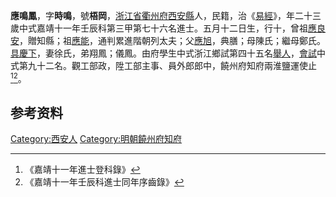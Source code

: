 {{明清人物信息框
| 姓名 = 應鳴鳳
| 原名 =
| 圖片名稱= 
| 圖片大小 =
| 圖片說明 = 
| 最高職務 =
| 國家 = 大明 
| 爵位 =
| 籍貫 = [[浙江省|浙江省]][[衢州府|衢州府]][[西安縣|西安縣]]
| 族裔 = 
| 旗籍 = 
| 字號 = 
| 諡號 =
| 出生日期 = 五月十二日
| 出生地點 =
| 逝世日期 = 
| 逝世地點 =
| 墓葬 =
| 配偶 = 徐氏
| 親屬 = 曾祖[[應良安|應良安]]，祖[[應能|應能]]，父[[應旭|應旭]]，母陳氏；繼母鄭氏
| 出身 =
* 嘉靖十一年壬辰科進士
| 經歷 =
| 著作 =  
*
*
*
}}
'''應鳴鳳'''{{BD|1510年||1569年||}}，字'''時鳴'''，號'''梧岡'''，[[浙江省|浙江省]][[衢州府|衢州府]][[西安縣|西安縣]]人，民籍，治《[[易經|易經]]》，年二十三歲中式嘉靖十一年壬辰科第三甲第七十六名進士。五月十二日生，行十，曾祖[[應良安|應良安]]，贈知縣；祖[[應能|應能]]，通判累進階朝列太夫；父[[應旭|應旭]]，典膳；母陳氏；繼母鄭氏。[[具慶下|具慶下]]，妻徐氏，弟翔鳳；儀鳳。由府學生中式浙江鄉試第四十五名[[舉人|舉人]]，[[會試|會試]]中式第九十二名。觀工部政，陞工部主事、員外郎郎中，饒州府知府兩淮鹽運使止<ref>《嘉靖十一年進士登科錄》</ref><ref>《嘉靖十一年壬辰科進士同年序齒錄》</ref>。

== 参考资料 ==
{{reflist}}

{{嘉靖十一年壬辰科殿试金榜}}

{{Authority control}}
{{DEFAULTSORT:}}
[[Category:西安人|Category:西安人]]
[[Category:明朝饒州府知府|Category:明朝饒州府知府]]


{{明朝人物小作品}}